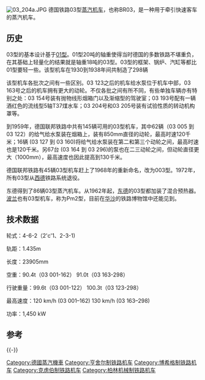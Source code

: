 [[File:03_204a.JPG|thumb]]
德国铁路03型[[蒸汽机车|蒸汽机车]]，也称BR03，是一种用于牵引快速客车的蒸汽机车。

== 历史 ==
03型的基本设计基于[[德国BR01型蒸汽机车|01型]]。01型20吨的轴重使得当时德国的多数铁路不堪重负，在其基础上轻量化的结果就是轴重18吨的03型。03型的框架、锅炉、汽缸等都比01型要轻一些。该型机车在1930到1938年间共制造了298辆

该型机车各批次之间有一些区别。03 123之后的机车给水泵位于机车中部，03 163号之后的机车拥有更大的动轮。不仅各批之间有所不同，有些单独车辆亦有特别之处：03 154号装有抛物线形烟箱门以及渐缩型的驾驶室；03 193号配有一辆酒红色的流线型5轴T37煤水车；03 204号和03 205号装有试验性质的转动机构罩等。

到1959年，德国联邦铁路中共有145辆可用的03型机车，其中62辆（03 005 到 03 122）的给气给水泵装在烟箱上，装有850mm直径的动轮，最高时速120千米；16辆 (03 127 到 03 160)将给气给水泵装在第二和第三个动轮之间，最高时速也是120千米。另67台 (03 164 到 03 296)的泵也在二三动轮之间，但动轮直径更大（1000mm），最高速度也因此提高到130千米。

德国联邦铁路有45辆03型机车赶上了1968年的重新命名，改为003型。1972年，所有03型从[[西德|西德]]铁路系统退役。

东德得到了86辆03型蒸汽机车。从1962年起，[[东德|东德]]的03型都加装了混合预热器。[[波兰|波兰]]也有03型机车，称为Pm2型，目前在[[华沙|华沙]]的铁路博物馆中还能见到。

== 技术数据 ==
轮式：4-6-2（2'c'1、2-3-1)

轨距：1.435m

长度：23905mm

空重：90.4t（03 001-162） 91.0t（03 163-298）

行驶重量：99.6t（03 001-122） 100.3t（03 123-298）

最高速度：120 km/h (03 001–162) 130 km/h (03 163–298)

功率：1,450 kW

== 参考 ==
{{Translation/Ref|en|DRG Class 03}}
{{-}}
{{德意志国铁路机车车辆|s}}
{{德国国营铁路机车车辆|s}}
{{德国联邦铁路机车车辆|s}}
{{德国铁路机车车辆}}

{{DEFAULTSORT:DR-Baureihe 03}}
[[Category:德國蒸汽機車|Category:德國蒸汽機車]]
[[Category:亨舍尔制铁路机车|Category:亨舍尔制铁路机车]]
[[Category:博希格制铁路机车|Category:博希格制铁路机车]]
[[Category:克虏伯制铁路机车|Category:克虏伯制铁路机车]]
[[Category:柏林机械制铁路机车|Category:柏林机械制铁路机车]]